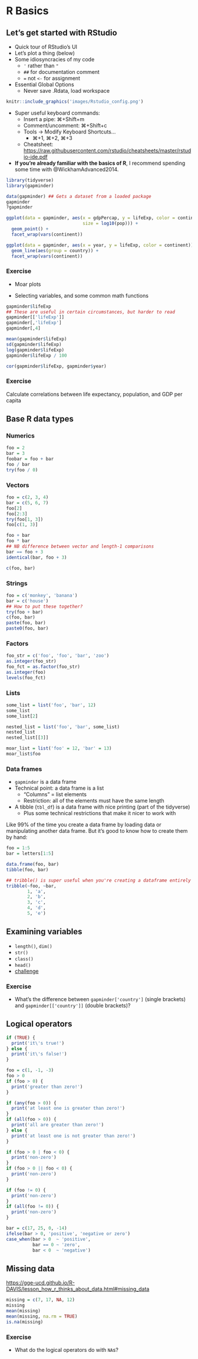 # R Basics #

## Let's get started with RStudio ##

* Quick tour of RStudio's UI
* Let's plot a thing (below)
* Some idiosyncracies of my code
    - `'` rather than `"`
    - `##` for documentation comment
    - `=` not `<-` for assignment

* Essential Global Options
    - Never save .Rdata, load workspace

```r
knitr::include_graphics('images/Rstudio_config.png')
```

* Super useful keyboard commands: 
    - Insert a pipe: ⌘+Shift+m
    - Comment/uncomment: ⌘+Shift+c
    - Tools $\to$ Modify Keyboard Shortcuts...
        - ⌘+1, ⌘+2, ⌘+3
    - Cheatsheet: <https://raw.githubusercontent.com/rstudio/cheatsheets/master/rstudio-ide.pdf>
    
* **If you're already familiar with the basics of R**, I recommend spending some time with @WickhamAdvanced2014. 

```r
library(tidyverse)
library(gapminder)

data(gapminder) ## Gets a dataset from a loaded package
gapminder
?gapminder

ggplot(data = gapminder, aes(x = gdpPercap, y = lifeExp, color = continent, 
                             size = log10(pop))) +
  geom_point() +
  facet_wrap(vars(continent))

ggplot(data = gapminder, aes(x = year, y = lifeExp, color = continent)) +
  geom_line(aes(group = country)) +
  facet_wrap(vars(continent))
```

### Exercise ### 
* Moar plots

* Selecting variables, and some common math functions

```r
gapminder$lifeExp
## These are useful in certain circumstances, but harder to read
gapminder[['lifeExp']]
gapminder[,'lifeExp']
gapminder[,4]

mean(gapminder$lifeExp)
sd(gapminder$lifeExp)
log(gapminder$lifeExp)
gapminder$lifeExp / 100

cor(gapminder$lifeExp, gapminder$year)
```

### Exercise ### 

Calculate correlations between life expectancy, population, and GDP per capita

## Base R data types ##

### Numerics
```r
foo = 2
bar = 3
foobar = foo + bar
foo / bar
try(foo / 0)
```

### Vectors
```r
foo = c(2, 3, 4)
bar = c(5, 6, 7)
foo[2]
foo[2:3]
try(foo[1, 3])
foo[c(1, 3)]

foo + bar
foo * bar
## NB difference between vector and length-1 comparisons
bar == foo + 3
identical(bar, foo + 3)

c(foo, bar)
```

### Strings
```r
foo = c('monkey', 'banana')
bar = c('house')
## How to put these together? 
try(foo + bar)
c(foo, bar)
paste(foo, bar)
paste0(foo, bar)
```

### Factors
```r
foo_str = c('foo', 'foo', 'bar', 'zoo')
as.integer(foo_str)
foo_fct = as.factor(foo_str)
as.integer(foo)
levels(foo_fct)
```

### Lists 
```r
some_list = list('foo', 'bar', 12)
some_list
some_list[2]

nested_list = list('foo', 'bar', some_list)
nested_list
nested_list[[3]]

moar_list = list('foo' = 12, 'bar' = 13)
moar_list$foo
```

### Data frames

- `gapminder` is a data frame
- Technical point: a data frame is a list
  - "Columns" = list elements
  - Restriction: all of the elements must have the same length
- A tibble (`tbl_df`) is a data frame with nice printing (part of the tidyverse)
  - Plus some technical restrictions that make it nicer to work with
  
Like 99% of the time you create a data frame by loading data or manipulating another data frame.  But it's good to know how to create them by hand:  

```r
foo = 1:5
bar = letters[1:5]

data.frame(foo, bar)
tibble(foo, bar)

## tribble() is super useful when you're creating a dataframe entirely by hand
tribble(~foo, ~bar, 
        1, 'a', 
        2, 'b', 
        3, 'c', 
        4, 'd', 
        5, 'e')
```
  
## Examining variables
- `length()`, `dim()`
- `str()`
- `class()`
- `head()`
- [challenge](https://gge-ucd.github.io/R-DAVIS/lesson_how_r_thinks_about_data.html#challenge)

### Exercise ###
- What's the difference between `gapminder['country']` (single brackets) and `gapminder[['country']]` (double brackets)? 

## Logical operators
```r
if (TRUE) {
  print('it\'s true!')
} else {
  print('it\'s false!')
}

foo = c(1, -1, -3)
foo > 0
if (foo > 0) {
  print('greater than zero!')
}

if (any(foo > 0)) {
  print('at least one is greater than zero!')
}
if (all(foo > 0)) {
  print('all are greater than zero!')
} else {
  print('at least one is not greater than zero!')
}

if (foo > 0 | foo < 0) {
  print('non-zero')
}
if (foo > 0 || foo < 0) {
  print('non-zero')
}

if (foo != 0) {
  print('non-zero')
}
if (all(foo != 0)) {
  print('non-zero')
}

bar = c(17, 25, 0, -14)
ifelse(bar > 0, 'positive', 'negative or zero')
case_when(bar > 0  ~ 'positive', 
          bar == 0 ~ 'zero', 
          bar < 0  ~ 'negative')
```

## Missing data

<https://gge-ucd.github.io/R-DAVIS/lesson_how_r_thinks_about_data.html#missing_data>

```r
missing = c(7, 17, NA, 12)
missing
mean(missing)
mean(missing, na.rm = TRUE)
is.na(missing)
```

### Exercise

- What do the logical operators do with `NA`s? 

